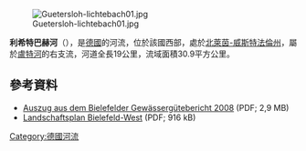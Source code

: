 {{No footnotes|time=2020-08-05T00:44:08+00:00}}
{{Coord|51|56|55.41|N|8|15|37.82|E|display=title}}

[[Image:Guetersloh-lichtebach01.jpg|right]]

'''利希特巴赫河'''（{{lang-de|Lichtebach}}），是[[德國|德國]]的河流，位於該國西部，處於[[北萊茵-威斯特法倫州|北萊茵-威斯特法倫州]]，屬於[[盧特河_(埃姆斯河支流)|盧特河]]的右支流，河道全長19公里，流域面積30.9平方公里。

==參考資料==
* [http://www.bielefeld.de/ftp/dokumente/Gewaesserguetebericht_2008_mitKarte.pdf Auszug aus dem Bielefelder Gewässergütebericht 2008]{{Wayback|url=http://www.bielefeld.de/ftp/dokumente/Gewaesserguetebericht_2008_mitKarte.pdf |date=20160108233553 }} (PDF; 2,9 MB)
* [http://www.bielefeld.de/ftp/dokumente/LP_West_Gesamttext.pdf Landschaftsplan Bielefeld-West]{{Wayback|url=http://www.bielefeld.de/ftp/dokumente/LP_West_Gesamttext.pdf |date=20160307205647 }} (PDF; 916 kB)

{{Germany-geo-stub}}
[[Category:德國河流|Category:德國河流]]